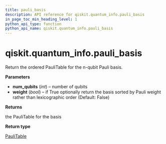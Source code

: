 ```yaml
---
title: pauli_basis
description: API reference for qiskit.quantum_info.pauli_basis
in_page_toc_min_heading_level: 1
python_api_type: function
python_api_name: qiskit.quantum_info.pauli_basis
---
```


<span id="qiskit-quantum-info-pauli-basis" />

# qiskit.quantum\_info.pauli\_basis

<Function id="qiskit.quantum_info.pauli_basis" isDedicatedPage={true} github="https://github.com/qiskit/qiskit/tree/stable/0.18/qiskit/quantum_info/operators/symplectic/pauli_utils.py" signature="pauli_basis(num_qubits, weight=False)">
  Return the ordered PauliTable for the n-qubit Pauli basis.

  **Parameters**

  *   **num\_qubits** (*int*) – number of qubits
  *   **weight** (*bool*) – if True optionally return the basis sorted by Pauli weight rather than lexicographic order (Default: False)

  **Returns**

  the PauliTable for the basis

  **Return type**

  [PauliTable](qiskit.quantum_info.PauliTable "qiskit.quantum_info.PauliTable")
</Function>

